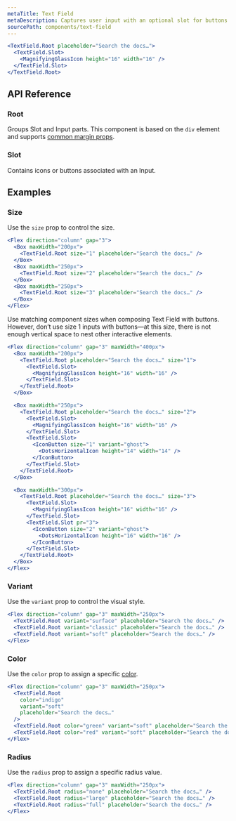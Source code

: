 ```yaml
---
metaTitle: Text Field
metaDescription: Captures user input with an optional slot for buttons and icons.
sourcePath: components/text-field
---
```


```jsx live=true
<TextField.Root placeholder="Search the docs…">
  <TextField.Slot>
    <MagnifyingGlassIcon height="16" width="16" />
  </TextField.Slot>
</TextField.Root>
```

## API Reference

### Root

Groups Slot and Input parts. This component is based on the `div` element and supports [common margin props](/themes/docs/overview/layout#margin-props).

<ThemesPropsTable defs="textFieldRootPropDefs" />

### Slot

Contains icons or buttons associated with an Input.

<ThemesPropsTable defs="textFieldSlotPropDefs" />

## Examples

### Size

Use the `size` prop to control the size.

```jsx live=true
<Flex direction="column" gap="3">
  <Box maxWidth="200px">
    <TextField.Root size="1" placeholder="Search the docs…" />
  </Box>
  <Box maxWidth="250px">
    <TextField.Root size="2" placeholder="Search the docs…" />
  </Box>
  <Box maxWidth="250px">
    <TextField.Root size="3" placeholder="Search the docs…" />
  </Box>
</Flex>
```

Use matching component sizes when composing Text Field with buttons. However, don’t use size 1 inputs with buttons—at this size, there is not enough vertical space to nest other interactive elements.

```jsx live=true
<Flex direction="column" gap="3" maxWidth="400px">
  <Box maxWidth="200px">
    <TextField.Root placeholder="Search the docs…" size="1">
      <TextField.Slot>
        <MagnifyingGlassIcon height="16" width="16" />
      </TextField.Slot>
    </TextField.Root>
  </Box>

  <Box maxWidth="250px">
    <TextField.Root placeholder="Search the docs…" size="2">
      <TextField.Slot>
        <MagnifyingGlassIcon height="16" width="16" />
      </TextField.Slot>
      <TextField.Slot>
        <IconButton size="1" variant="ghost">
          <DotsHorizontalIcon height="14" width="14" />
        </IconButton>
      </TextField.Slot>
    </TextField.Root>
  </Box>

  <Box maxWidth="300px">
    <TextField.Root placeholder="Search the docs…" size="3">
      <TextField.Slot>
        <MagnifyingGlassIcon height="16" width="16" />
      </TextField.Slot>
      <TextField.Slot pr="3">
        <IconButton size="2" variant="ghost">
          <DotsHorizontalIcon height="16" width="16" />
        </IconButton>
      </TextField.Slot>
    </TextField.Root>
  </Box>
</Flex>
```

### Variant

Use the `variant` prop to control the visual style.

```jsx live=true
<Flex direction="column" gap="3" maxWidth="250px">
  <TextField.Root variant="surface" placeholder="Search the docs…" />
  <TextField.Root variant="classic" placeholder="Search the docs…" />
  <TextField.Root variant="soft" placeholder="Search the docs…" />
</Flex>
```

### Color

Use the `color` prop to assign a specific [color](/themes/docs/theme/color).

```jsx live=true
<Flex direction="column" gap="3" maxWidth="250px">
  <TextField.Root
    color="indigo"
    variant="soft"
    placeholder="Search the docs…"
  />
  <TextField.Root color="green" variant="soft" placeholder="Search the docs…" />
  <TextField.Root color="red" variant="soft" placeholder="Search the docs…" />
</Flex>
```

### Radius

Use the `radius` prop to assign a specific radius value.

```jsx live=true
<Flex direction="column" gap="3" maxWidth="250px">
  <TextField.Root radius="none" placeholder="Search the docs…" />
  <TextField.Root radius="large" placeholder="Search the docs…" />
  <TextField.Root radius="full" placeholder="Search the docs…" />
</Flex>
```
